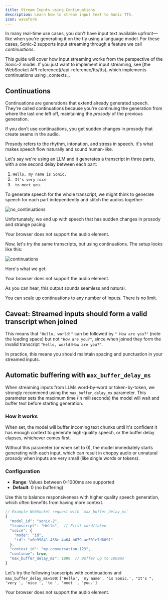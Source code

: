 ---
title: Stream Inputs using Continuations
description: Learn how to stream input text to Sonic TTS.
icon: waveform
---
In many real-time use cases, you don't have input text available upfront—like when you're generating it on the fly using a language model. For these cases, Sonic-2 supports input streaming through a feature we call _continuations_.

<Info>
This guide will cover how input streaming works from the perspective of the Sonic-2 model. If you just want to implement input streaming, see [the WebSocket API reference](/api-reference/tts/tts), which implements continuations using _contexts_.
</Info>

## Continuations

Continuations are generations that extend already generated speech. They're called continuations because you're continuing the generation from where the last one left off, maintaining the _prosody_ of the previous generation.

If you don't use continuations, you get sudden changes in prosody that create seams in the audio.

<Note>
Prosody refers to the rhythm, intonation, and stress in speech. It's what makes speech flow naturally and sound human-like.
</Note>

Let's say we're using an LLM and it generates a transcript in three parts, with a one second delay between each part:

1. `Hello, my name is Sonic.`
2. ` It's very nice`
3. ` to meet you.`

To generate speech for the whole transcript, we might think to generate speech for each part independently and stitch the audios together:

<Frame caption="Figure 1: Generate transcripts independently & stitch them together." >
    <img src="/assets/images/concepts_continuations_without_continuations.png" alt="no_continuations" />
</Frame>

Unfortunately, we end up with speech that has sudden changes in prosody and strange pacing:


<AudioPlayer src="/assets/audio/agents/agent_without_background_sound_sample.wav">
  Your browser does not support the audio element.
</AudioPlayer>

Now, let's try the same transcripts, but using continuations. The setup looks like this:

<Frame caption="Figure 2: Generate transcripts using continuations." >
    <img src="/assets/images/concepts_continuations_with_continuations.png" alt="continuations" />
</Frame>

Here's what we get:


<AudioPlayer src="/assets/audio/agents/agent_with_background_sound_sample.mp3">
  Your browser does not support the audio element.
</AudioPlayer>

As you can hear, this output sounds seamless and natural.

<Check>
You can scale up continuations to any number of inputs. There is no limit.
</Check>

## Caveat: Streamed inputs should form a valid transcript when joined

This means that `"Hello, world!"` can be followed by `" How are you?"` (note the leading space) but not `"How are you?"`, since when joined they form the invalid transcript `"Hello, world!How are you?"`.

In practice, this means you should maintain spacing and punctuation in your streamed inputs.

## Automatic buffering with `max_buffer_delay_ms`

When streaming inputs from LLMs word-by-word or token-by-token, we strongly recommend using the `max_buffer_delay_ms` parameter. This parameter sets the maximum time (in milliseconds) the model will wait and buffer text before starting generation.

### How it works

When set, the model will buffer incoming text chunks until it's confident it has enough context to generate high-quality speech, or the buffer delay elapses, whichever comes first.

Without this parameter (or when set to 0), the model immediately starts generating with each input, which can result in choppy audio or unnatural prosody when inputs are very small (like single words or tokens).

### Configuration

- **Range**: Values between 0-1000ms are supported
- **Default**: 0 (no buffering)

Use this to balance responsiveness with higher quality speech generation, which often benefits from having more context.

```js lines
// Example WebSocket request with `max_buffer_delay_ms`
{
  "model_id": "sonic-2",
  "transcript": "Hello",  // First word/token
  "voice": {
    "mode": "id",
    "id": "a0e99841-438c-4a64-b679-ae501e7d6091"
  },
  "context_id": "my-conversation-123",
  "continue": true,
  "max_buffer_delay_ms": 1000  // Buffer up to 1000ms
}
```

Let's try the following transcripts with continuations and `max_buffer_delay_ms=500`: `['Hello', 'my name', 'is Sonic.', "It's ", 'very ', 'nice ', 'to ', 'meet ', 'you.']`


<AudioPlayer src="/assets/audio/agents/agent_with_background_sound_sample.mp3">
  Your browser does not support the audio element.
</AudioPlayer>